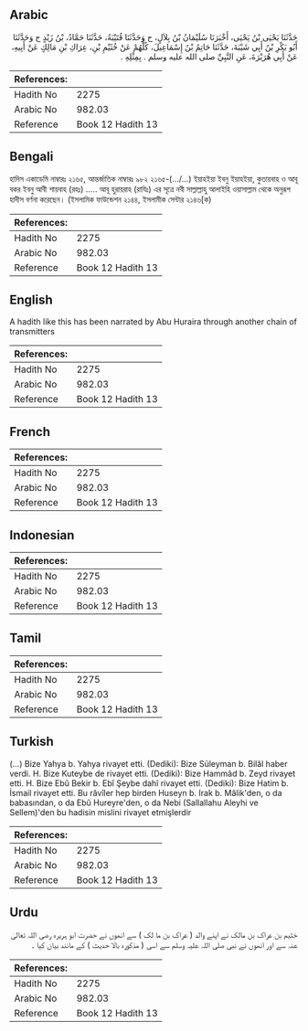 ## Arabic


<div dir="rtl" lang="ar" style={{fontSize:'larger',backgroundColor:'#f8f9fa',padding:20}}>
حَدَّثَنَا يَحْيَى بْنُ يَحْيَى، أَخْبَرَنَا سُلَيْمَانُ بْنُ بِلاَلٍ، ح وَحَدَّثَنَا قُتَيْبَةُ، حَدَّثَنَا حَمَّادُ، بْنُ زَيْدٍ ح وَحَدَّثَنَا أَبُو بَكْرِ بْنُ أَبِي شَيْبَةَ، حَدَّثَنَا حَاتِمُ بْنُ إِسْمَاعِيلَ، كُلُّهُمْ عَنْ خُثَيْمِ بْنِ، عِرَاكِ بْنِ مَالِكٍ عَنْ أَبِيهِ، عَنْ أَبِي هُرَيْرَةَ، عَنِ النَّبِيِّ صلى الله عليه وسلم ‏.‏ بِمِثْلِهِ ‏.‏
</div>
<div style={{backgroundColor:'#f8f9fa',padding:20, marginBottom: 10}}><table> <thead> <tr> <th>References:</th> <th></th> </tr> </thead> <tbody><tr><td>Hadith No</td><td>2275</td></tr><tr><td>Arabic No</td><td>982.03</td></tr><tr><td>Reference</td><td>Book 12 Hadith 13</td></tr></tbody></table></div>

## Bengali


<div dir="ltr" lang="bn" style={{fontSize:'larger',backgroundColor:'#f8f9fa',padding:20}}>
হাদিস একাডেমি নাম্বারঃ ২১৬৫, আন্তর্জাতিক নাম্বারঃ ৯৮২ ২১৬৫-(.../...) ইয়াহইয়া ইবনু ইয়াহইয়া, কুতায়বাহ ও আবূ বকর ইবনু আবী শায়বাহ (রহঃ) ..... আবূ হুরায়রাহ (রাযিঃ) এর সূত্রে নবী সাল্লাল্লাহু আলাইহি ওয়াসাল্লাম থেকে অনুরূপ হাদীস বর্ণনা করেছেন। (ইসলামিক ফাউন্ডেশন ২১৪৪, ইসলামীক সেন্টার ২১৪৬[ক)
</div>
<div style={{backgroundColor:'#f8f9fa',padding:20, marginBottom: 10}}><table> <thead> <tr> <th>References:</th> <th></th> </tr> </thead> <tbody><tr><td>Hadith No</td><td>2275</td></tr><tr><td>Arabic No</td><td>982.03</td></tr><tr><td>Reference</td><td>Book 12 Hadith 13</td></tr></tbody></table></div>

## English


<div dir="ltr" lang="en" style={{fontSize:'larger',backgroundColor:'#f8f9fa',padding:20}}>
A hadith like this has been narrated by Abu Huraira through another chain of transmitters
</div>
<div style={{backgroundColor:'#f8f9fa',padding:20, marginBottom: 10}}><table> <thead> <tr> <th>References:</th> <th></th> </tr> </thead> <tbody><tr><td>Hadith No</td><td>2275</td></tr><tr><td>Arabic No</td><td>982.03</td></tr><tr><td>Reference</td><td>Book 12 Hadith 13</td></tr></tbody></table></div>

## French


<div dir="ltr" lang="fr" style={{fontSize:'larger',backgroundColor:'#f8f9fa',padding:20}}>

</div>
<div style={{backgroundColor:'#f8f9fa',padding:20, marginBottom: 10}}><table> <thead> <tr> <th>References:</th> <th></th> </tr> </thead> <tbody><tr><td>Hadith No</td><td>2275</td></tr><tr><td>Arabic No</td><td>982.03</td></tr><tr><td>Reference</td><td>Book 12 Hadith 13</td></tr></tbody></table></div>

## Indonesian


<div dir="ltr" lang="id" style={{fontSize:'larger',backgroundColor:'#f8f9fa',padding:20}}>

</div>
<div style={{backgroundColor:'#f8f9fa',padding:20, marginBottom: 10}}><table> <thead> <tr> <th>References:</th> <th></th> </tr> </thead> <tbody><tr><td>Hadith No</td><td>2275</td></tr><tr><td>Arabic No</td><td>982.03</td></tr><tr><td>Reference</td><td>Book 12 Hadith 13</td></tr></tbody></table></div>

## Tamil


<div dir="ltr" lang="ta" style={{fontSize:'larger',backgroundColor:'#f8f9fa',padding:20}}>

</div>
<div style={{backgroundColor:'#f8f9fa',padding:20, marginBottom: 10}}><table> <thead> <tr> <th>References:</th> <th></th> </tr> </thead> <tbody><tr><td>Hadith No</td><td>2275</td></tr><tr><td>Arabic No</td><td>982.03</td></tr><tr><td>Reference</td><td>Book 12 Hadith 13</td></tr></tbody></table></div>

## Turkish


<div dir="ltr" lang="tr" style={{fontSize:'larger',backgroundColor:'#f8f9fa',padding:20}}>
(…) Bize Yahya b. Yahya rivayet etti. (Dediki): Bize Süleyman b. Bilâl haber verdi. H. Bize Kuteybe de rivayet etti. (Dediki): Bize Hammâd b. Zeyd rivayet etti. H. Bize Ebû Bekir b. Ebî Şeybe dahî rivayet etti. (Dediki): Bize Hatim b. İsmail rivayet etti. Bu râvîler hep birden Huseyn b. Irak b. Mâlik'den, o da babasından, o da Ebû Hureyre'den, o da Nebi (Sallallahu Aleyhi ve Sellem)'den bu hadisin mislini rivayet etmişlerdir
</div>
<div style={{backgroundColor:'#f8f9fa',padding:20, marginBottom: 10}}><table> <thead> <tr> <th>References:</th> <th></th> </tr> </thead> <tbody><tr><td>Hadith No</td><td>2275</td></tr><tr><td>Arabic No</td><td>982.03</td></tr><tr><td>Reference</td><td>Book 12 Hadith 13</td></tr></tbody></table></div>

## Urdu


<div dir="rtl" lang="ur" style={{fontSize:'larger',backgroundColor:'#f8f9fa',padding:20}}>
خثیم بن عراک بن مالک نے اپنے والد ( عراک بن ما لک ) سے انھوں نے حضرت ابو ہریرہ رضی اللہ تعالیٰ عنہ سے اور انھوں نے نبی صلی اللہ علیہ وسلم سے اسی ( مذکورہ بالا حدیث ) کے مانند بیان کیا ۔
</div>
<div style={{backgroundColor:'#f8f9fa',padding:20, marginBottom: 10}}><table> <thead> <tr> <th>References:</th> <th></th> </tr> </thead> <tbody><tr><td>Hadith No</td><td>2275</td></tr><tr><td>Arabic No</td><td>982.03</td></tr><tr><td>Reference</td><td>Book 12 Hadith 13</td></tr></tbody></table></div>